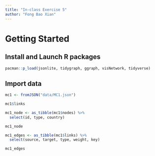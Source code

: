 ```yaml
---
title: "In-class Exercise 5"
author: "Fong Bao Xian"
---
```


# Getting Started

## Install and Launch R packages

```r
pacman::p_load(jsonlite, tidygraph, ggraph, visNetwork, tidyverse)
```

## Import data

```r
mc1 <- fromJSON("data/MC1.json")
```

```r
mc1$links
```

```r
mc1_node <- as_tibble(mc1$nodes) %>% 
  select(id, type, country)

mc1_node
```

```r
mc1_edges <- as_tibble(mc1$links) %>% 
  select(source, target, type, weight, key)

mc1_edges
```
